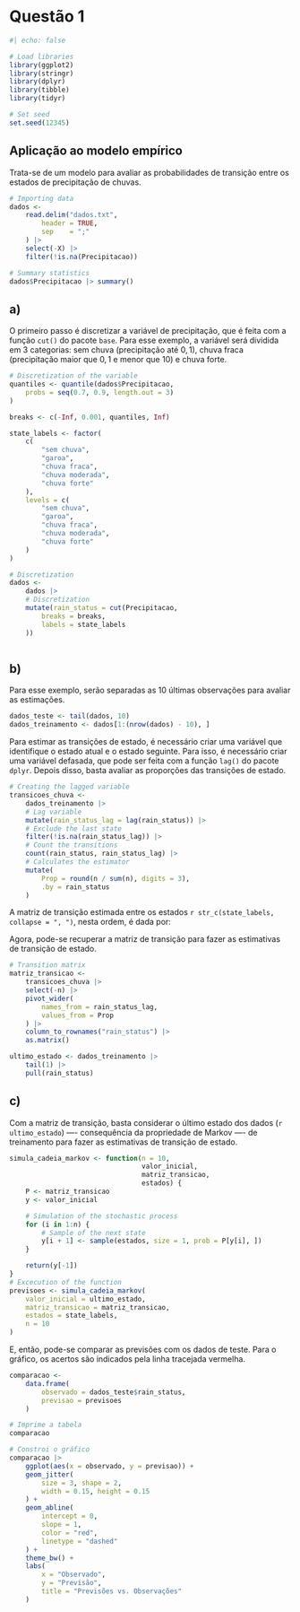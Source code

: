 # Questão 1 {.unnumbered}


    
```r
#| echo: false

# Load libraries
library(ggplot2)
library(stringr)
library(dplyr)
library(tibble)
library(tidyr)

# Set seed
set.seed(12345)

```


## Aplicação ao modelo empírico

Trata-se de um modelo para avaliar as probabilidades de transição entre os estados de precipitação de chuvas.

```r

# Importing data
dados <-
    read.delim("dados.txt",
        header = TRUE,
        sep    = ";"
    ) |>
    select(-X) |>
    filter(!is.na(Precipitacao))

# Summary statistics
dados$Precipitacao |> summary()
```

## a)

O primeiro passo é discretizar a variável de precipitação, que é feita com a função `cut()` do pacote `base`. Para esse exemplo, a variável será dividida em 3 categorias: sem chuva (precipitação até $0,1$), chuva fraca (precipitação maior que $0,1$ e menor que $10$) e chuva forte.

```r

# Discretization of the variable
quantiles <- quantile(dados$Precipitacao,
    probs = seq(0.7, 0.9, length.out = 3)
)

breaks <- c(-Inf, 0.001, quantiles, Inf)

state_labels <- factor(
    c(
        "sem chuva",
        "garoa",
        "chuva fraca",
        "chuva moderada",
        "chuva forte"
    ),
    levels = c(
        "sem chuva",
        "garoa",
        "chuva fraca",
        "chuva moderada",
        "chuva forte"
    )
)

# Discretization
dados <-
    dados |>
    # Discretization
    mutate(rain_status = cut(Precipitacao,
        breaks = breaks,
        labels = state_labels
    ))



```

## b)

Para esse exemplo, serão separadas as 10 últimas observações para avaliar as estimações.

```r
dados_teste <- tail(dados, 10)
dados_treinamento <- dados[1:(nrow(dados) - 10), ]
```

Para estimar as transições de estado, é necessário criar uma variável que identifique o estado atual e o estado seguinte. Para isso, é necessário criar uma variável defasada, que pode ser feita com a função `lag()` do pacote `dplyr`. Depois disso, basta avaliar as proporções das transições de estado.

```r
# Creating the lagged variable
transicoes_chuva <-
    dados_treinamento |>
    # Lag variable
    mutate(rain_status_lag = lag(rain_status)) |>
    # Exclude the last state
    filter(!is.na(rain_status_lag)) |>
    # Count the transitions
    count(rain_status, rain_status_lag) |>
    # Calculates the estimator
    mutate(
        Prop = round(n / sum(n), digits = 3),
        .by = rain_status
    )


```



A matriz de transição estimada entre os estados `r str_c(state_labels, collapse = ", ")`, nesta ordem, é dada por:

\begin{equation}
P =
\begin{pmatrix}
`r transicoes_chuva$Prop[1]` & `r  transicoes_chuva$Prop[2]` &  `r transicoes_chuva$Prop[3]` & `r  transicoes_chuva$Prop[4]` &  `r transicoes_chuva$Prop[5]` \\
`r transicoes_chuva$Prop[6]` & `r  transicoes_chuva$Prop[7]` &  `r transicoes_chuva$Prop[8]` & `r  transicoes_chuva$Prop[9]` &  `r transicoes_chuva$Prop[10]` \\
`r transicoes_chuva$Prop[11]` & `r  transicoes_chuva$Prop[12]` &  `r transicoes_chuva$Prop[13]` & `r  transicoes_chuva$Prop[14]` &  `r transicoes_chuva$Prop[15]` \\
`r transicoes_chuva$Prop[16]` & `r  transicoes_chuva$Prop[17]` &  `r transicoes_chuva$Prop[18]` & `r  transicoes_chuva$Prop[19]` &  `r transicoes_chuva$Prop[20]` \\
`r transicoes_chuva$Prop[21]` & `r  transicoes_chuva$Prop[22]` &  `r transicoes_chuva$Prop[23]` & `r  transicoes_chuva$Prop[24]` &  `r transicoes_chuva$Prop[25]` 
\end{pmatrix}
\end{equation} 


Agora, pode-se recuperar a matriz de transição para fazer as estimativas de transição de estado.

```r
# Transition matrix
matriz_transicao <-
    transicoes_chuva |>
    select(-n) |>
    pivot_wider(
        names_from = rain_status_lag,
        values_from = Prop
    ) |>
    column_to_rownames("rain_status") |>
    as.matrix()

ultimo_estado <- dados_treinamento |>
    tail(1) |>
    pull(rain_status)


```

## c)

Com a matriz de transição, basta considerar o último estado dos dados (`r ultimo_estado`) ---- consequência da propriedade de Markov ---- de treinamento para fazer as estimativas de transição de estado.


```r
simula_cadeia_markov <- function(n = 10,
                                 valor_inicial,
                                 matriz_transicao,
                                 estados) {
    P <- matriz_transicao
    y <- valor_inicial

    # Simulation of the stochastic process
    for (i in 1:n) {
        # Sample of the next state
        y[i + 1] <- sample(estados, size = 1, prob = P[y[i], ])
    }

    return(y[-1])
}
# Excecution of the function
previsoes <- simula_cadeia_markov(
    valor_inicial = ultimo_estado,
    matriz_transicao = matriz_transicao,
    estados = state_labels,
    n = 10
)
```


E, então, pode-se comparar as previsões com os dados de teste. Para o gráfico, os acertos são indicados pela linha tracejada vermelha.

```r
comparacao <-
    data.frame(
        observado = dados_teste$rain_status,
        previsao = previsoes
    )

# Imprime a tabela
comparacao

# Constroi o gráfico
comparacao |>
    ggplot(aes(x = observado, y = previsao)) +
    geom_jitter(
        size = 3, shape = 2,
        width = 0.15, height = 0.15
    ) +
    geom_abline(
        intercept = 0,
        slope = 1,
        color = "red",
        linetype = "dashed"
    ) +
    theme_bw() +
    labs(
        x = "Observado",
        y = "Previsão",
        title = "Previsões vs. Observações"
    )
```